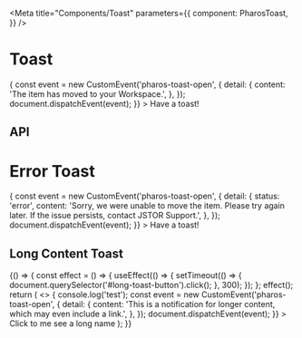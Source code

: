 


<Intro />

<Meta
  title="Components/Toast"
  parameters={{
    component: PharosToast,
  }}
/>

# Toast

<Canvas withToolbar>
  <Story name="Base">
    <PharosButton
      id="success-toast-button"
      onClick={() => {
        const event = new CustomEvent('pharos-toast-open', {
          detail: {
            content:
              'The item has moved to your <PharosLink href="#" onBackground bold>Workspace</PharosLink>.',
          },
        });
        document.dispatchEvent(event);
      }}
    >
      Have a toast!
    </PharosButton>
    <PharosToaster></PharosToaster>
  </Story>
</Canvas>

## API

<ArgsTable of={PharosToast} />

# Error Toast

<Canvas withToolbar>
  <Story name="Error">
    <PharosButton
      id="error-toast-button"
      onClick={() => {
        const event = new CustomEvent('pharos-toast-open', {
          detail: {
            status: 'error',
            content:
              'Sorry, we were unable to move the item. Please try again later. If the issue persists, <PharosLink href="#" onBackground bold>contact JSTOR Support</PharosLink>.',
          },
        });
        document.dispatchEvent(event);
      }}
    >
      Have a toast!
    </PharosButton>
    <PharosToaster></PharosToaster>
  </Story>
</Canvas>

## Long Content Toast

<Canvas>
  <Story name="Long Content">
    {() => {
      const effect = () => {
        useEffect(() => {
          setTimeout(() => {
            document.querySelector('#long-toast-button').click();
          }, 300);
        });
      };
      effect();
      return (
        <>
          <PharosButton
            id="long-toast-button"
            onClick={() => {
              console.log('test');
              const event = new CustomEvent('pharos-toast-open', {
                detail: {
                  content:
                    'This is a notification for longer content, which may even include a <pharos-link href="#" on-background bold>link</pharos-link>.',
                },
              });
              document.dispatchEvent(event);
            }}
          >
            Click to me see a long name
          </PharosButton>
          <PharosToaster></PharosToaster>
        </>
      );
    }}
  </Story>
</Canvas>
